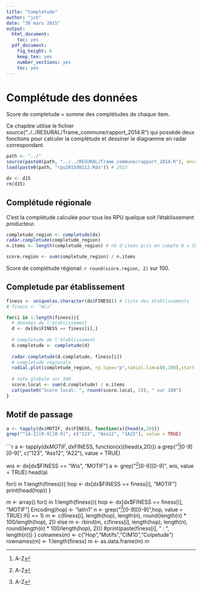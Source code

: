 ```yaml
---
title: "Completude"
author: "jcb"
date: "30 mars 2015"
output:
  html_document:
    toc: yes
  pdf_document:
    fig_height: 6
    keep_tex: yes
    number_sections: yes
    toc: yes
---
```

Complétude des données
======================

Score de completude = somme des complétudes de chaque item.

Ce chapitre utilise le fichier source("../../RESURAL/Trame_commune/rapport_2014.R") qui possède deux fonctions pour calculer la complétude et dessiner le diagramme en radar correspondant.

```r
path <- "../"
source(paste0(path, "../../RESURAL/Trame_commune/rapport_2014.R"), encoding = "UTF8")
load(paste0(path, "rpu2015d0112.Rda")) # 2015

dx <- d15
rm(d15)
```


Complétude régionale
--------------------
C'est la complétude calculée pour tous les RPU quelque soit l'établissement producteur.

```r
completude_region <- completude(dx)
radar.completude(completude_region)
n.items <- length(completude_region) # nb d'items pris en compte N = 19

score.region <- sum(completude_region) / n.items
```

Score de complétude régional: `r round(score.region, 2)` sur 100.

Completude par établissement
----------------------------

```r
finess <- unique(as.character(dx$FINESS)) # liste des établissements
# finess <- "Wis"

for(i in 1:length(finess)){
  # données de l'établissement
  d <- dx[dx$FINESS == finess[i],]
  
  # completude de l'établissement
  d.completude <- completude(d)
  
  radar.completude(d.completude, finess[i])
  # completude régionale
  radial.plot(completude_region, rp.type="p",radial.lim=c(0,100),start = 1.57,clockwise = TRUE, line.col = "blue", add = TRUE)
  
  # note globale sur 100
  score.local <- sum(d.completude) / n.items
  cat(paste0("Score local: ", round(score.local, 2)), " sur 100")
}

```

Motif de passage
----------------
```r
a <- tapply(dx$MOTIF, dx$FINESS, function(x){head(x,20)})
grep("^[A-Z][0-9][0-9]", c("123", "Ass12", "1A22"), value = TRUE)

```

```r
a <- tapply(dx$MOTIF, dx$FINESS, function(x){head(x,20)})
a
grep("^[A-Z][0-9][0-9]", c("123", "Ass12", "A22"), value = TRUE)

wis <- dx[dx$FINESS == "Wis", "MOTIF"]
a <- grep("^[A-Z][0-9][0-9]", wis, value = TRUE)
head(a)

for(i in 1:length(finess)){
  hop <- dx[dx$FINESS == finess[i], "MOTIF"]
  print(head(hop))
}

m <- array()
for(i in 1:length(finess)){
  hop <- dx[dx$FINESS == finess[i], "MOTIF"]
  Encoding(hop) <- "latin1"
  n <- grep("^[A-Z][0-9][0-9]",hop, value = TRUE)
  if(i == 1)
    m <- c(finess[i], length(hop), length(n), round(length(n) * 100/length(hop), 2))
  else
    m <- rbind(m, c(finess[i], length(hop), length(n), round(length(n) * 100/length(hop), 2)))
  #print(paste(finess[i], " : ", length(n)))
}
colnames(m) <- c("Hop","Motifs","CIM10","Colpetude")
rownames(m) <- 1:length(finess)
m <- as.data.frame(m)
m
